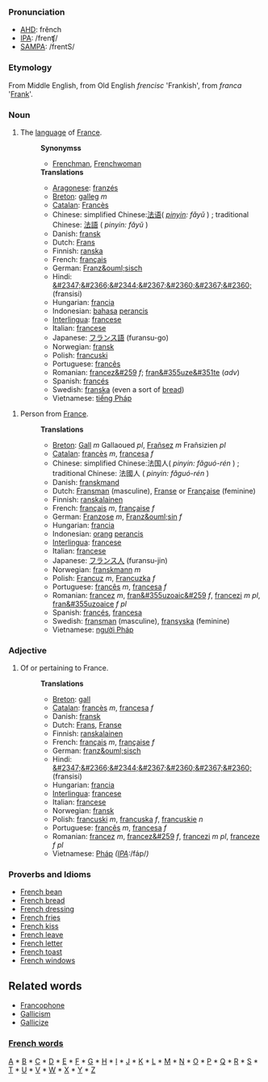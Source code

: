 ===Pronunciation===
*[[w:AHD|AHD]]: frĕnch
*[[w:IPA|IPA]]: /frenʧ/
*[[w:SAMPA|SAMPA]]: /frentS/

===Etymology===
From Middle English, from Old English <i>frencisc</i> 'Frankish', from <i>franca</i> '[[Frank]]'.  

===Noun===
# The [[language]] of [[France]].
#:'''Synonymss'''
#:*[[Frenchman]], [[Frenchwoman]]
#:'''Translations'''
#:*[[Aragonese]]: [[franzés]]
#:*[[Breton]]: [[galleg]] ''m''
#:*[[Catalan]]: [[Francès]]
#:*Chinese: simplified Chinese:[[法语]]( ''[[pinyin]]: fǎyǔ'' ) ; traditional Chinese: [[法語]] ( ''pinyin: fǎyǔ'' )
#:*Danish: [[fransk]]
#:*Dutch: [[Frans]]
#:*Finnish: [[ranska]]
#:*French: [[français]] 
#:*German: [[Franz&ouml;sisch]]
#:*Hindi: [[&#2347;&#2366;&#2344;&#2367;&#2360;&#2367;&#2360;]] (fransisi)
#:*Hungarian: [[francia]]
#:*Indonesian: [[bahasa]] [[perancis]]
#:*[[Interlingua]]: [[francese]]
#:*Italian: [[francese]]
#:*Japanese: [[フランス語]] (furansu-go)
#:*Norwegian: [[fransk]]
#:*Polish: [[francuski]]
#:*Portuguese: [[francês]]
#:*Romanian: [[francez&#259]] ''f''; [[fran&#355uze&#351te]] (''adv'')
#:*Spanish: [[francés]]
#:*Swedish: [[franska]] (even a sort of [[bread]])
#:*Vietnamese: [[tiếng Pháp]]

# Person from [[France]].
#:'''Translations'''
#:*[[Breton]]: [[Gall]] ''m'' Gallaoued ''pl'', [[Frañsez]] ''m'' Frañsizien ''pl''
#:*[[Catalan]]: [[francès]] ''m'', [[francesa]] ''f''
#:*Chinese: simplified Chinese:法国人( ''pinyin: fǎguó-rén'' ) ; traditional Chinese: 法國人 ( ''pinyin: fǎguó-rén'' )
#:*Danish: [[franskmand]]
#:*Dutch: [[Fransman]] (masculine), [[Franse]] or [[Française]] (feminine)
#:*Finnish: [[ranskalainen]]
#:*French: [[français]] ''m'', [[française]] ''f''
#:*German: [[Franzose]] ''m'', [[Franz&ouml;sin]] ''f''
#:*Hungarian: [[francia]]
#:*Indonesian: [[orang]] [[perancis]]
#:*[[Interlingua]]: [[francese]]
#:*Italian: [[francese]]
#:*Japanese: [[フランス人]] (furansu-jin)
#:*Norwegian: [[franskmann]] ''m''
#:*Polish: [[Francuz]] ''m'', [[Francuzka]] ''f''
#:*Portuguese: [[francês]] ''m'', [[francesa]] ''f''
#:*Romanian: [[francez]] ''m'', [[fran&#355uzoaic&#259]] ''f'', [[francezi]] ''m pl'', [[fran&#355uzoaice]] ''f pl''
#:*Spanish: [[francés]], [[francesa]]
#:*Swedish: [[fransman]] (masculine), [[fransyska]] (feminine)
#:*Vietnamese: [[người Pháp]]

===Adjective===
# Of or pertaining to France.
#:'''Translations'''
#:*[[Breton]]: [[gall]]
#:*[[Catalan]]: [[francès]] ''m'', [[francesa]] ''f''
#:*Danish: [[fransk]]
#:*Dutch: [[Frans]], [[Franse]]
#:*Finnish: [[ranskalainen]]
#:*French: [[français]] ''m'', [[française]] ''f''
#:*German: [[franz&ouml;sisch]]
#:*Hindi: [[&#2347;&#2366;&#2344;&#2367;&#2360;&#2367;&#2360;]] (fransisi)
#:*Hungarian: [[francia]]
#:*[[Interlingua]]: [[francese]]
#:*Italian: [[francese]]
#:*Norwegian: [[fransk]]
#:*Polish: [[francuski]] ''m'', [[francuska]] ''f'', [[francuskie]] ''n''
#:*Portuguese: [[francês]] ''m'', [[francesa]] ''f''
#:*Romanian: [[francez]] ''m'', [[francez&#259]] ''f'', [[francezi]] ''m pl'', [[franceze]] ''f pl''
#:*Vietnamese: [[Pháp]] ''([[International Phonetic Alphabet|IPA]]: ''/fáp/'')''

===Proverbs and Idioms===
*[[French bean]]
*[[French bread]]
*[[French dressing]]
*[[French fries]]
*[[French kiss]]
*[[French leave]]
*[[French letter]]
*[[French toast]]
*[[French windows]]

== Related words ==

*[[Francophone]]
*[[Gallicism]]
*[[Gallicize]]

===[[Wiktionary:French index|French words]]===
[[Wiktionary:French index a|A]] * [[Wiktionary:French index b|B]] * [[Wiktionary:French index c|C]] * [[Wiktionary:French index d|D]] * [[Wiktionary:French index e|E]] * [[Wiktionary:French index f|F]] * [[Wiktionary:French index g|G]] * [[Wiktionary:French index h|H]] * [[Wiktionary:French index i|I]] * [[Wiktionary:French index j|J]] * [[Wiktionary:French index k|K]] * [[Wiktionary:French index l|L]] * [[Wiktionary:French index m|M]] * [[Wiktionary:French index n|N]] * [[Wiktionary:French index o|O]] * [[Wiktionary:French index p|P]] * [[Wiktionary:French index q|Q]] * [[Wiktionary:French index r|R]] * [[Wiktionary:French index s|S]] * [[Wiktionary:French index t|T]] * [[Wiktionary:French index u|U]] * [[Wiktionary:French index v|V]] * [[Wiktionary:French index w|W]] * [[Wiktionary:French index x|X]] * [[Wiktionary:French index y|Y]] * [[Wiktionary:French index z|Z]]